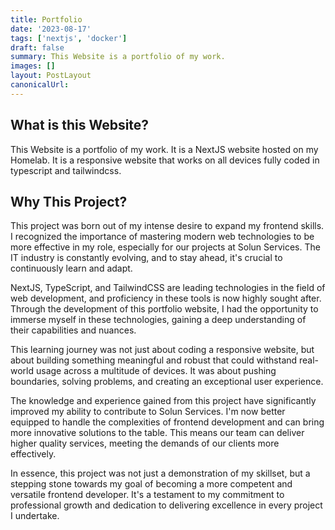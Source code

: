 ```yaml
---
title: Portfolio
date: '2023-08-17'
tags: ['nextjs', 'docker']
draft: false
summary: This Website is a portfolio of my work.
images: []
layout: PostLayout
canonicalUrl:
---
```


## What is this Website?

This Website is a portfolio of my work. It is a NextJS website hosted on my Homelab. It is a responsive website that works on all devices fully coded in typescript and tailwindcss.

## Why This Project?

This project was born out of my intense desire to expand my frontend skills. I recognized the importance of mastering modern web technologies to be more effective in my role, especially for our projects at Solun Services. The IT industry is constantly evolving, and to stay ahead, it's crucial to continuously learn and adapt.

NextJS, TypeScript, and TailwindCSS are leading technologies in the field of web development, and proficiency in these tools is now highly sought after. Through the development of this portfolio website, I had the opportunity to immerse myself in these technologies, gaining a deep understanding of their capabilities and nuances.

This learning journey was not just about coding a responsive website, but about building something meaningful and robust that could withstand real-world usage across a multitude of devices. It was about pushing boundaries, solving problems, and creating an exceptional user experience.

The knowledge and experience gained from this project have significantly improved my ability to contribute to Solun Services. I'm now better equipped to handle the complexities of frontend development and can bring more innovative solutions to the table. This means our team can deliver higher quality services, meeting the demands of our clients more effectively.

In essence, this project was not just a demonstration of my skillset, but a stepping stone towards my goal of becoming a more competent and versatile frontend developer. It's a testament to my commitment to professional growth and dedication to delivering excellence in every project I undertake.
